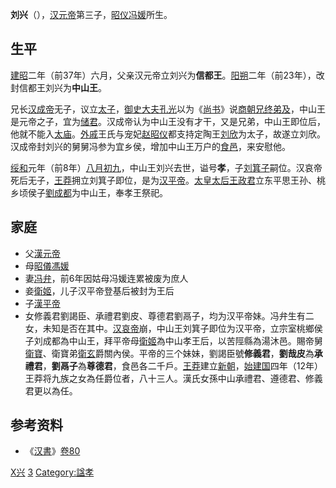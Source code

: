'''刘兴'''（{{bd|前1世纪|？|前8年||catIdx=Liu,刘}}），[[汉元帝|汉元帝]]第三子，[[昭仪|昭仪]][[冯媛|冯媛]]所生。

== 生平 ==

[[建昭|建昭]]二年（前37年）六月，父亲汉元帝立刘兴为'''信都王'''。[[阳朔_(年号)|阳朔]]二年（前23年），改封信都王刘兴为'''中山王'''。

兄长[[汉成帝|汉成帝]]无子，议立[[太子|太子]]，[[御史大夫|御史大夫]][[孔光|孔光]]以为《[[尚书|尚书]]》说[[商朝|商朝]][[兄终弟及|兄终弟及]]，中山王是元帝之子，宜为[[储君|储君]]。汉成帝认为中山王没有才干，又是兄弟，中山王即位后，他就不能入[[太庙|太庙]]。[[外戚|外戚]]王氏与宠妃[[赵昭仪|赵昭仪]]都支持定陶王[[汉哀帝|刘欣]]为太子，故遂立刘欣。汉成帝封刘兴的舅舅冯参为宜乡侯，增加中山王万户的[[食邑|食邑]]，来安慰他。

[[绥和|绥和]]元年（前8年）[[八月初九|八月初九]]，中山王刘兴去世，谥号'''孝'''，子[[刘箕子|刘箕子]]嗣位。汉哀帝死后无子，[[王莽|王莽]]拥立刘箕子即位，是为[[汉平帝|汉平帝]]。[[太皇太后|太皇太后]][[王政君|王政君]]立东平思王孙、桃乡顷侯子[[劉成都|劉成都]]为中山王，奉孝王祭祀。

== 家庭 ==
{{Ahnentafel top|中山孝王家世}}<center>
{{ahnentafel-compact5
|boxstyle_1=background-color: #fff000;
|boxstyle_2=background-color: #ffd400;
|boxstyle_3=background-color: #ffb800;
|boxstyle_4=background-color: #ff9c00;
|boxstyle_5=background-color: #ff8000;
|1='''中山孝王刘兴'''
|2='''父：'''孝元皇帝[[刘奭|刘奭]]
|3='''母：'''孝元昭仪[[冯媛|冯媛]]
|4='''祖父：'''中宗孝宣皇帝[[刘询|刘询]]
|5='''祖母：'''恭哀皇后[[许平君|许平君]]
|6='''外祖父：'''关内侯[[冯奉世|冯奉世]]
|7='''外祖母：'''冯媪
|8='''曾祖父：'''（追谥）悼皇考[[刘进|刘进]]
|9='''曾祖母：'''（追谥）悼后[[王翁须|王翁须]]
|10='''外曾祖父：'''平恩戴侯[[许广汉|许广汉]]
|11='''外曾祖母：'''平恩侯夫人
|12=
|13=
|14=
|15=
|16='''高祖父：'''（追谥）戾太子[[刘据|刘据]]
|17='''高祖母：'''（追谥）[[史良娣|戾后]]史氏
|18='''外高祖父：'''王父
|19='''外高祖母：'''王媪
|20=
|21=
|22=
|23=
|24=
|25=
|26=
|27=
|28=
|29=
|30=
|31=
}}</center>
{{ahnentafel bottom}}

* 父[[漢元帝|漢元帝]]
* 母[[昭儀|昭儀]][[馮媛|馮媛]]
* 妻[[冯弁|冯弁]]，前6年因姑母冯媛连累被废为庶人
* 妾[[衛姬|衛姬]]，儿子汉平帝登基后被封为王后
* 子[[漢平帝|漢平帝]]
* 女修義君劉謁臣、承禮君劉皮、尊德君劉鬲子，均为汉平帝妹。冯弁生有二女，未知是否在其中。[[汉哀帝|汉哀帝]]崩，中山王刘箕子即位为汉平帝，立宗室桃鄉侯子刘成都為中山王，拜平帝母[[衛姬|衛姬]]為中山孝王后，以苦陘縣為湯沐邑。賜帝舅[[衛寶|衛寶]]、衛寶弟[[衛玄|衛玄]]爵關內侯。平帝的三个妹妹，劉謁臣號'''修義君'''，'''劉哉皮'''為'''承禮君'''，'''劉鬲子'''為'''尊德君'''，食邑各二千戶。[[王莽|王莽]]建立[[新朝|新朝]]，[[始建国|始建国]]四年（12年）王莽将九族之女為任爵位者，八十三人。漢氏女孫中山承禮君、遵德君、修義君更以為任。

== 参考资料 ==
*《[[汉書|汉書]]》[[s:汉书/卷080|卷80]]
{{西汉诸侯王}}
[[Category:西汉诸侯王|X兴]]
[[Category:汉元帝皇子|3]]
[[Category:諡孝|Category:諡孝]]